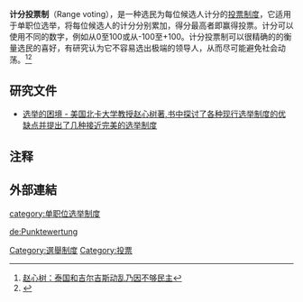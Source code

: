 {{選舉制度|多數}}
'''计分投票制'''（Range voting），是一种选民为每位候选人计分的[[投票制度|投票制度]]，它适用于单职位选举，将每位候选人的计分分别累加，得分最高者即赢得投票。计分可以使用不同的数字，例如从0至100或从-100至+100。计分投票制可以很精确的的衡量选民的喜好，有研究认为它不容易选出极端的领导人，从而尽可能避免社会动荡。<ref>[http://www.chinaelections.org/NewsInfo.asp?NewsID=173800 赵心树：泰国和吉尔吉斯动乱乃因不够民主]{{dead link|date=十月 2017 |bot=InternetArchiveBot }}</ref><ref>{{Cite web |url=http://www.chinaelections.org/uploadfile/201003/20100304175038608.pdf |title=选举的困境 - 第十四章第二十节 |access-date=2010-04-16 |archive-date=2016-08-03 |archive-url=https://web.archive.org/web/20160803173350/http://www.chinaelections.org/uploadfile/201003/20100304175038608.pdf |dead-url=no }}</ref>

==研究文件==
*[http://www.chinaelections.org/uploadfile/201003/20100304175038608.pdf 选举的困境 - 美国北卡大学教授赵心树著,书中探讨了各种现行选举制度的优缺点并提出了几种接近完美的选举制度] {{Wayback|url=http://www.chinaelections.org/uploadfile/201003/20100304175038608.pdf |date=20160803173350 }}

==注释==
{{reflist}}
==外部連結==
{{投票制度}}
[[Category:選舉制度|Category:選舉制度]]
[[category:单职位选举制度|category:单职位选举制度]]
[[Category:投票|Category:投票]]

[[de:Punktewertung|de:Punktewertung]]